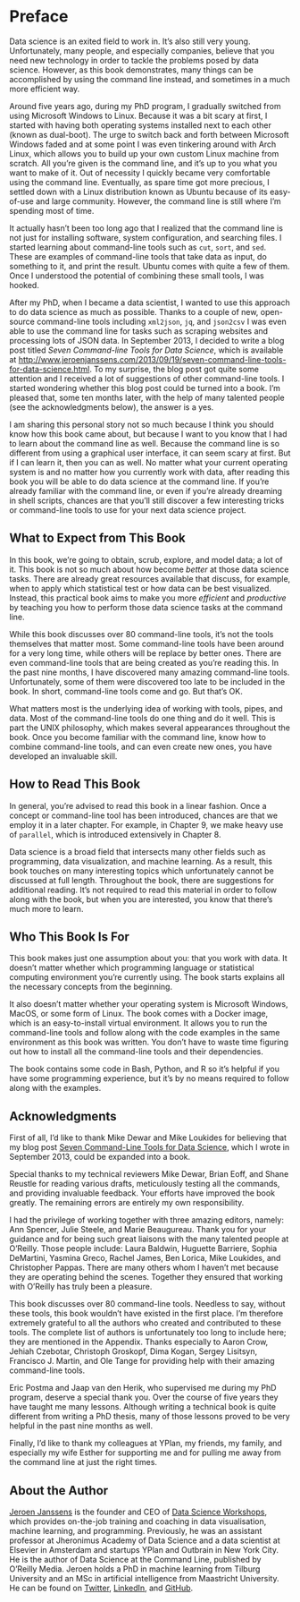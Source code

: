 # Preface {-}


Data science is an exited field to work in. It’s also still very young. Unfortunately, many people, and especially companies, believe that you need new technology in order to tackle the problems posed by data science. However, as this book demonstrates, many things can be accomplished by using the command line instead, and sometimes in a much more efficient way.

Around five years ago, during my PhD program, I gradually switched from using Microsoft Windows to Linux. Because it was a bit scary at first, I started with having both operating systems installed next to each other (known as dual-boot). The urge to switch back and forth between Microsoft Windows faded and at some point I was even tinkering around with Arch Linux, which allows you to build up your own custom Linux machine from scratch. All you’re given is the command line, and it’s up to you what you want to make of it. Out of necessity I quickly became very comfortable using the command line. Eventually, as spare time got more precious, I settled down with a Linux distribution known as Ubuntu because of its easy-of-use and large community. However, the command line is still where I’m spending most of time.

It actually hasn’t been too long ago that I realized that the command line is not just for installing software, system configuration, and searching files. I started learning about command-line tools such as `cut`, `sort`, and `sed`. These are examples of command-line tools that take data as input, do something to it, and print the result. Ubuntu comes with quite a few of them. Once I understood the potential of combining these small tools, I was hooked.

After my PhD, when I became a data scientist, I wanted to use this approach to do data science as much as possible. Thanks to a couple of new, open-source command-line tools including `xml2json`, `jq`, and `json2csv` I was even able to use the command line for tasks such as scraping websites and processing lots of JSON data. In September 2013, I decided to write a blog post titled *Seven Command-line Tools for Data Science*, which is available at <http://www.jeroenjanssens.com/2013/09/19/seven-command-line-tools-for-data-science.html>. To my surprise, the blog post got quite some attention and I received a lot of suggestions of other command-line tools. I started wondering whether this blog post could be turned into a book. I’m pleased that, some ten months later, with the help of many talented people (see the acknowledgments below), the answer is a yes.

I am sharing this personal story not so much because I think you should know how this book came about, but because I want to you know that I had to learn about the command line as well. Because the command line is so different from using a graphical user interface, it can seem scary at first. But if I can learn it, then you can as well. No matter what your current operating system is and no matter how you currently work with data, after reading this book you will be able to do data science at the command line. If you’re already familiar with the command line, or even if you’re already dreaming in shell scripts, chances are that you’ll still discover a few interesting tricks or command-line tools to use for your next data science project.

## What to Expect from This Book {-}

In this book, we’re going to obtain, scrub, explore, and model data; a lot of it. This book is not so much about how become *better* at those data science tasks. There are already great resources available that discuss, for example, when to apply which statistical test or how data can be best visualized. Instead, this practical book aims to make you more *efficient* and *productive* by teaching you how to perform those data science tasks at the command line.

While this book discusses over 80 command-line tools, it’s not the tools themselves that matter most. Some command-line tools have been around for a very long time, while others will be replace by better ones. There are even command-line tools that are being created as you’re reading this. In the past nine months, I have discovered many amazing command-line tools. Unfortunately, some of them were discovered too late to be included in the book. In short, command-line tools come and go. But that’s OK.

What matters most is the underlying idea of working with tools, pipes, and data. Most of the command-line tools do one thing and do it well. This is part the UNIX philosophy, which makes several appearances throughout the book. Once you become familiar with the command line, know how to combine command-line tools, and can even create new ones, you have developed an invaluable skill.

## How to Read This Book {-}

In general, you’re advised to read this book in a linear fashion. Once a concept or command-line tool has been introduced, chances are that we employ it in a later chapter. For example, in Chapter 9, we make heavy use of `parallel`, which is introduced extensively in Chapter 8.

Data science is a broad field that intersects many other fields such as programming, data visualization, and machine learning. As a result, this book touches on many interesting topics which unfortunately cannot be discussed at full length. Throughout the book, there are suggestions for additional reading. It’s not required to read this material in order to follow along with the book, but when you are interested, you know that there’s much more to learn.

## Who This Book Is For {-}

This book makes just one assumption about you: that you work with data. It doesn’t matter whether which programming language or statistical computing environment you’re currently using. The book starts explains all the necessary concepts from the beginning.

It also doesn’t matter whether your operating system is Microsoft Windows, MacOS, or some form of Linux. The book comes with a Docker image, which is an easy-to-install virtual environment. It allows you to run the command-line tools and follow along with the code examples in the same environment as this book was written. You don’t have to waste time figuring out how to install all the command-line tools and their dependencies.

The book contains some code in Bash, Python, and R so it’s helpful if you have some programming experience, but it’s by no means required to follow along with the examples.


## Acknowledgments {-}

First of all, I’d like to thank Mike Dewar and Mike Loukides for believing that my blog post [Seven Command-Line Tools for Data Science](http://jeroenjanssens.com/2013/09/19/seven-command-line-tools-for-data-science.html), which I wrote in September 2013, could be expanded into a book.

Special thanks to my technical reviewers Mike Dewar, Brian Eoff, and Shane Reustle for reading various drafts, meticulously testing all the commands, and providing invaluable feedback. Your efforts have improved the book greatly. The remaining errors are entirely my own responsibility.

I had the privilege of working together with three amazing editors, namely: Ann Spencer, Julie Steele, and Marie Beaugureau. Thank you for your guidance and for being such great liaisons with the many talented people at O’Reilly. Those people include: Laura Baldwin, Huguette Barriere, Sophia DeMartini, Yasmina Greco, Rachel James, Ben Lorica, Mike Loukides, and Christopher Pappas. There are many others whom I haven’t met because they are operating behind the scenes. Together they ensured that working with O’Reilly has truly been a pleasure.

This book discusses over 80 command-line tools. Needless to say, without these tools, this book wouldn’t have existed in the first place. I’m therefore extremely grateful to all the authors who created and contributed to these tools. The complete list of authors is unfortunately too long to include here; they are mentioned in the Appendix. Thanks especially to Aaron Crow, Jehiah Czebotar, Christoph Groskopf, Dima Kogan, Sergey Lisitsyn, Francisco J. Martin, and Ole Tange for providing help with their amazing command-line tools.

Eric Postma and Jaap van den Herik, who supervised me during my PhD program, deserve a special thank you. Over the course of five years they have taught me many lessons. Although writing a technical book is quite different from writing a PhD thesis, many of those lessons proved to be very helpful in the past nine months as well.

Finally, I’d like to thank my colleagues at YPlan, my friends, my family, and especially my wife Esther for supporting me and for pulling me away from the command line at just the right times.


## About the Author {-}


[Jeroen Janssens](http://jeroenjanssens.com/) is the founder and CEO of [Data Science Workshops](https://datascienceworkshops.com), which provides on-the-job training and coaching in data visualisation, machine learning, and programming. Previously, he was an assistant professor at Jheronimus Academy of Data Science and a data scientist at Elsevier in Amsterdam and startups YPlan and Outbrain in New York City. He is the author of Data Science at the Command Line, published by O’Reilly Media. Jeroen holds a PhD in machine learning from Tilburg University and an MSc in artificial intelligence from Maastricht University. He can be found on [Twitter](https://twitter.com/jeroenhjanssens/), [LinkedIn](http://www.linkedin.com/in/jeroenjanssens), and [GitHub](https://github.com/jeroenjanssens).


